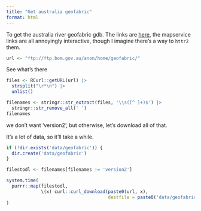 ```yaml
---
title: "Get australia geofabric"
format: html
---
```


To get the australia river geofabric gdb. The links are [here](http://www.bom.gov.au/water/geofabric/download.shtml), the mapservice links are all annoyingly interactive, though I imagine there's a way to `httr2` them.

```r
url <- "ftp://ftp.bom.gov.au/anon/home/geofabric/"
```

See what's there

```r
files <- RCurl::getURL(url) |> 
  strsplit("\r*\n") |> 
  unlist()
```

```r
filenames <- stringr::str_extract(files, '\\s([^ ]+)$') |> 
  stringr::str_remove_all(' ')
filenames
```

we don't want 'version2', but otherwise, let's download all of that.

It's a lot of data, so it'll take a while.

```r
if (!dir.exists('data/geofabric')) {
  dir.create('data/geofabric')
}

filestodl <- filenames[filenames != 'version2']

system.time(
  purrr::map(filestodl, 
             \(x) curl::curl_download(paste0(url, x), 
                                      destfile = paste0('data/geofabric/', x)))
)
```
